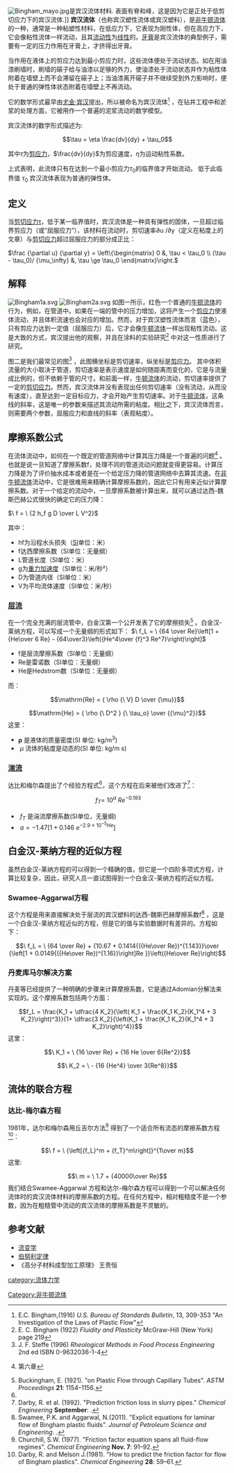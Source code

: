 [[File:Bingham_mayo.jpg|thumb]]是宾汉流体材料. 表面有脊和峰，这是因为它是正处于低剪切应力下的宾汉流体.]]
'''宾汉流体'''（也称宾汉塑性流体或宾汉塑料），是[[非牛顿流体|非牛顿流体]]的一种，通常是一种粘塑性材料，在低应力下，它表现为刚性体，但在高应力下，它会像粘性流体一样流动，且其[[流动性|流动性]]为[[线性|线性]]的。[[牙膏|牙膏]]是宾汉流体的典型例子，需要有一定的压力作用在牙膏上，才挤得出牙膏。

当作用在液体上的剪应力达到最小剪应力时，这些流体便处于流动状态。如在用油漆刷墙时，刷墙的磙子给与油漆以足够的外力，使油漆处于流动状态并作为粘性体附着在墙壁上而不会滞留在磙子上；当油漆离开磙子并不继续受到外力影响时，便处于普通的弹性体状态附着在墙壁上不再流动。

它的数学形式最早由[[尤金·宾汉|尤金·宾汉]]提出，所以被命名为宾汉流体<ref>E.C. Bingham,(1916) ''U.S. Bureau of Standards Bulletin'', 13, 309-353 "An Investigation of the Laws of Plastic Flow"</ref>
，在钻井工程中和淤浆的处理方面，它被用作一个普遍的泥浆流动的数学模型。

宾汉流体的数学形式描述为:

:<math>\tau = \eta \frac{dv}{dy} + \tau_0</math>

其中<math>\tau</math>为[[剪应力|剪应力]]，<math>\frac{dv}{dy}</math>为剪应速度，<math>\eta</math>为运动粘性系数。

上式表明，此流体只有在达到一个最小剪应力<math>\tau_0</math>的临界值才开始流动。 低于此临界值 <math>\tau_0</math> 宾汉流体表现为普通的弹性体。

==定义==
当[[剪切应力|剪切应力]]τ，低于某一临界值时，宾汉流体是一种具有弹性的固体，一旦超过临界剪应力（或“屈服应力”），该材料在流动时，剪切速率∂u /∂y（定义在粘度上的文章）与[[剪切应力|剪切应力]]超过屈服应力的部分成正比：

<math>\frac {\partial u} {\partial y} = \left\{\begin{matrix} 0 &, \tau < \tau_0 \\ (\tau - \tau_0)/ {\mu_\infty} &, \tau \ge \tau_0 \end{matrix}\right.</math>

==解释==
[[File:Bingham1a.svg|thumb]]
[[File:Bingham2a.svg|thumb]]
如图一所示，红色一个普通的[[牛顿流体|牛顿流体]]的行为，例如，在管道中。如果在一端的管中的压力增加，这将产生一个[[剪应力|剪应力]]使液体流动，并且体积流速也会对应的增加。然而，对于宾汉塑性流体而言（蓝色），只有剪应力达到一定值（屈服应力）后，它才会像[[牛顿流体|牛顿流体]]一样出现粘性流动。这是大致的方式，宾汉提出他的观察，并且在涂料的实验研究<ref>E. C. Bingham (1922) ''Fluidity and Plasticity'' McGraw-Hill (New York) page 219</ref>
中对这一性质进行了研究。

图二是我们最常见的图<ref name=Steffe>J. F. Steffe (1996) ''Rheological Methods in Food Process Engineering'' 2nd ed ISBN 0-9632036-1-4</ref>
，此图横坐标是剪切速率，纵坐标是[[剪应力|剪应力]]。 其中体积流量的大小取决于管道，剪切速率是表示速度是如何随距离而变化的，它是与流量成比例的，但不依赖于管的尺寸。和前面一样，[[牛顿流体|牛顿流体]]的流动，剪切速率提供了一定的[[剪切应力|剪切应力]]。然而，宾汉流体并没有表现出任何剪切速率（没有流动，从而没有速度），直至达到一定目标应力，才会开始产生剪切速率。对于[[牛顿流体|牛顿流体]]，这条线的斜率，这是唯一的参数来描述其流动所需的粘度。相比之下，宾汉流体而言，则需要两个参数，屈服应力和直线的斜率（表观粘度）。

{{clear}}

==摩擦系数公式==
在流体流动中，如何在一个既定的管道网络中计算其压力降是一个普遍的问题<ref>{{Cite book| title=Chemical Engineering Fluid Mechanics. | first1=Ron | last1=Darby | publisher=Marcel Dekker | year=1996 | isbn=0-8247-0444-4| postscript=<!--None--> }}第六章</ref>
。也就是说一旦知道了摩擦系数f，处理不同的管道流动问题就变得更容易。计算压力降是为了评价抽水成本或者是在一个给定压力降的管道网络中去算其流速。在[[非牛顿流体|非牛顿流体]]流动中，它是很难用来精确计算摩擦系数的，因此它只有用来近似计算摩擦系数。对于一个给定的流动中，一旦摩擦系数被计算出来，就可以通过达西-魏斯巴赫公式很快的确定它的压力降：

<math> \ f = \ {2 h_f g D \over L V^2}</math>

其中：
*hf为沿程水头损失（[[SI|SI]]单位：米）
*f达西摩擦系数（SI单位：无量纲）
*L管道长度（SI单位：米）
*g为[[重力加速度|重力加速度]]（SI单位：米/秒²）
*D为管道内径（SI单位：米）
*V为平均流体速度（SI单位：米/秒）

===[[层流|层流]]===
在一个完全充满的层流管中，白金汉第一个公开发表了它的摩擦损失<ref>Buckingham, E. (1921). "on Plastic Flow through Capillary Tubes". ''ASTM Proceedings'' '''21''': 1154–1156.</ref>
。白金汉-莱纳方程，可以写成一个无量纲的形式如下：
<math> \ f_L = \ {64 \over Re}\left[1 + {He\over 6 Re} - {64\over3}\left({He^4\over {f}^3 Re^7}\right)\right]</math>
*f是层流摩擦系数（SI单位：无量纲）
*Re是雷诺数（SI单位：无量纲）
*He是Hedstrom数（SI单位：无量纲）
而：
:<math> \mathrm{Re} = { \rho {\ V} D  \over {\mu}} </math>

:<math> \mathrm{He} = { \rho  {\ D^2 } {\ \tau_o} \over {{\mu}^2}} </math>
这里：
* <math>{\mathbf \rho}</math> 是液体的质量密度(SI 单位: kg/m<sup>3</sup>)
* <math>{\mathbf \ \mu}</math> 流体的粘度是动态的(SI 单位: kg/m s)

===[[湍流|湍流]]=== 
达比和梅尔森提出了个经验方程式<ref name=Darby />，这个方程在后来被他们改进了<ref name=Darbyetal>Darby, R. et al. (1992). "Prediction friction loss in slurry pipes." ''Chemical Engineering'' '''September''': .</ref>： 
:<math> \ f_T = \ {10^a} \ {Re^{-0.193}} </math>
* <math>{\mathbf \ f_T}</math> 是湍流摩擦系数(SI单位，无量纲)
* <math> \ a = -1.47\left[1 + 0.146{\ e^{-2.9\times {10^{-5}}He}}\right] </math>

==白金汉-莱纳方程的近似方程==
虽然白金汉-莱纳方程的可以得到一个精确的值，但它是一个四阶多项式方程，计算比较复杂，因此，研究人员一直试图得到一个白金汉-莱纳方程的近似方程。

===Swamee-Aggarwal方程===
这个方程是用来直接解决处于层流的宾汉塑料的达西-魏斯巴赫摩擦系数f<ref>Swamee, P.K. and Aggarwal, N.(2011). "Explicit equations for laminar flow of Bingham plastic fluids". ''Journal of Petroleum Science and Engineering''. {{doi|10.1016/j.petrol.2011.01.015}}.</ref>
，这是一个白金汉-莱纳方程近似的方程，但是它的值与实验数据时有差异的。方程如下：
:<math> \ f_L = \ {64 \over Re}  + {10.67 + 0.1414{({He\over Re})^{1.143}}\over {\left[1 + 0.0149{({He\over Re})^{1.16}}\right]Re  }}\left({He\over Re}\right)</math>

===丹麦库马尔解决方案===
丹麦等已经提供了一种明确的步骤来计算摩擦系数，它是通过Adomian分解法来实现的。这个摩擦系数包括两个方面：
:<math> f_L = \frac{K_1 + \dfrac{4 K_2}{\left( K_1 + \frac{K_1 K_2}{K_1^4 + 3 K_2}\right)^3}}{1+ \dfrac{3 K_2}{\left(K_1 + \frac{K_1 K_2}{K_1^4 + 3 K_2}\right)^4}}</math>
这里：
:<math> \ K_1 = \ {16 \over Re} + {16 He \over 6{Re^2}}</math>
 
:<math> \ K_2 = \ - {16 {He^4} \over 3{Re^8}}</math>

==流体的联合方程==
===达比-梅尔森方程===
1981年，达尔和梅尔森用丘吉尔方法<ref>Churchill, S.W. (1977). "Friction factor equation spans all fluid-flow regimes". ''Chemical Engineering'' '''Nov. 7''': 91–92.</ref>
得到了一个适合所有流态的摩擦系数方程<ref name=Darby>Darby, R. and Melson J.(1981). "How to predict the friction factor for flow of Bingham plastics". ''Chemical Engineering'' '''28''': 59–61.</ref>：
:<math> \ f = \ {\left[{f_L}^m + {f_T}^m\right]}^{1\over m}</math>
这里:
:<math> \ m = \ 1.7 + {40000\over Re} </math>
我们结合Swamee-Aggarwal 方程和达尔-梅尔森方程可以得到一个可以解决任何流体时的宾汉流体材料的摩擦系数的方程。在任何方程中，相对粗糙度不是一个参数，因为在粗糙管中流动的宾汉流体的摩擦系数是不灵敏的。

==参考文献==
{{reflist}}
*[[流变学|流变学]] 
*[[伯努利定律|伯努利定律]]
*《高分子材料成型加工原理》 王贵恒

[[category:流体力学|category:流体力学]]
[[Category:非牛顿流体|Category:非牛顿流体]]